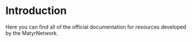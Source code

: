 
# Introduction

Here you can find all of the official documentation for resources developed by the MatyrNetwork.
